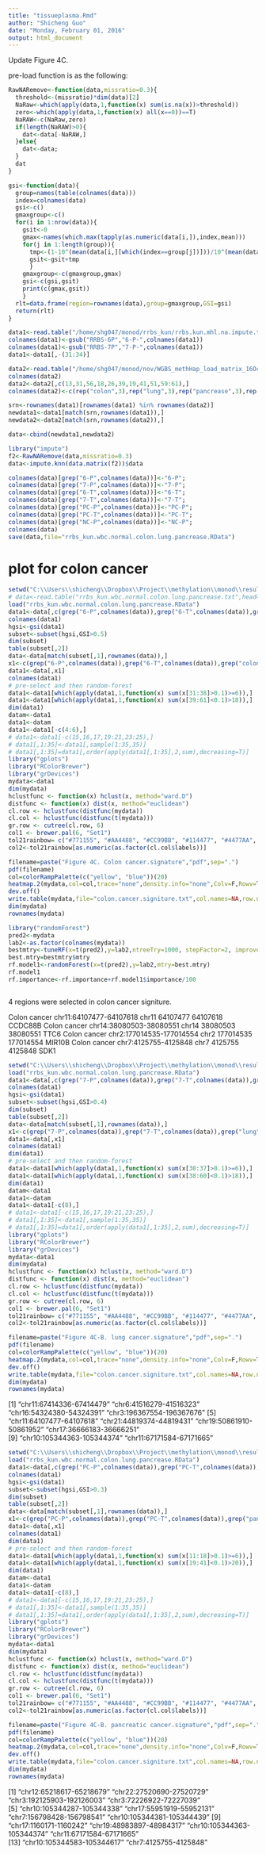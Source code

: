 ---
title: "tissueplasma.Rmd"
author: "Shicheng Guo"
date: "Monday, February 01, 2016"
output: html_document
---
Update Figure 4C. 


pre-load function is as the following:
```{r}
RawNARemove<-function(data,missratio=0.3){
  threshold<-(missratio)*dim(data)[2]
  NaRaw<-which(apply(data,1,function(x) sum(is.na(x))>threshold))
  zero<-which(apply(data,1,function(x) all(x==0))==T)
  NaRAW<-c(NaRaw,zero)
  if(length(NaRAW)>0){
    dat<-data[-NaRAW,]
  }else{
    dat<-data;
  }
  dat
} 

gsi<-function(data){
  group=names(table(colnames(data)))
  index=colnames(data)
  gsi<-c()
  gmaxgroup<-c()
  for(i in 1:nrow(data)){
    gsit<-0
    gmax<-names(which.max(tapply(as.numeric(data[i,]),index,mean)))
    for(j in 1:length(group)){
      tmp<-(1-10^(mean(data[i,][which(index==group[j])]))/10^(mean(data[i,][which(index==gmax)])))/(length(group)-1)
      gsit<-gsit+tmp
      }
    gmaxgroup<-c(gmaxgroup,gmax)
    gsi<-c(gsi,gsit)
    print(c(gmax,gsit))
    }
  rlt=data.frame(region=rownames(data),group=gmaxgroup,GSI=gsi)
  return(rlt)
}

```


```{r}
data1<-read.table("/home/shg047/monod/rrbs_kun/rrbs.kun.mhl.na.impute.txt",head=T,as.is=T, check.name=F)
colnames(data1)<-gsub("RRBS-6P","6-P-",colnames(data1))
colnames(data1)<-gsub("RRBS-7P","7-P-",colnames(data1))
data1<-data1[,-(31:34)]

data2<-read.table("/home/shg047/monod/nov/WGBS_methHap_load_matrix_16Oct2015.txt",head=T,sep="\t",row.names=1,as.is=T,check.names=F)
colnames(data2)
data2<-data2[,c(13,31,56,18,26,39,19,41,51,59:61),]
colnames(data2)<-c(rep("colon",3),rep("lung",3),rep("pancrease",3),rep("WB",3))

srn<-rownames(data1)[rownames(data1) %in% rownames(data2)]
newdata1<-data1[match(srn,rownames(data1)),]
newdata2<-data2[match(srn,rownames(data2)),]

data<-cbind(newdata1,newdata2)

library("impute")
f2<-RawNARemove(data,missratio=0.3)
data<-impute.knn(data.matrix(f2))$data

colnames(data)[grep("6-P",colnames(data))]<-"6-P";
colnames(data)[grep("7-P",colnames(data))]<-"7-P";
colnames(data)[grep("6-T",colnames(data))]<-"6-T";
colnames(data)[grep("7-T",colnames(data))]<-"7-T";
colnames(data)[grep("PC-P",colnames(data))]<-"PC-P";
colnames(data)[grep("PC-T",colnames(data))]<-"PC-T";
colnames(data)[grep("NC-P",colnames(data))]<-"NC-P";
colnames(data)
save(data,file="rrbs_kun.wbc.normal.colon.lung.pancrease.RData")
```
# plot for colon cancer

```{r}
setwd("C:\\Users\\shicheng\\Dropbox\\Project\\methylation\\monod\\result\\Figure4C")
# data<-read.table("rrbs_kun.wbc.normal.colon.lung.pancrease.txt",head=T,sep="\t",check.name=F)
load("rrbs_kun.wbc.normal.colon.lung.pancrease.RData")
data1<-data[,c(grep("6-P",colnames(data)),grep("6-T",colnames(data)),grep("colon",colnames(data)),grep("NC-P|WB",colnames(data)))]
colnames(data1)
hgsi<-gsi(data1)
subset<-subset(hgsi,GSI>0.5)
dim(subset)
table(subset[,2])
data<-data[match(subset[,1],rownames(data)),]
x1<-c(grep("6-P",colnames(data)),grep("6-T",colnames(data)),grep("colon",colnames(data)),grep("NC-P",colnames(data)),grep("WB",colnames(data)))
data1<-data[,x1]
colnames(data1)
# pre-select and then random-forest
data1<-data1[which(apply(data1,1,function(x) sum(x[31:38]>0.1)>=6)),]  # N-C
data1<-data1[which(apply(data1,1,function(x) sum(x[39:61]<0.1)>18)),]  # N-T
dim(data1)
datam<-data1
data1<-datam
data1<-data1[-c(4:6),]
# data1<-data1[-c(15,16,17,19:21,23:25),]
# data1[,1:35]<-data1[,sample(1:35,35)]
# data1[,1:35]=data1[,order(apply(data1[,1:35],2,sum),decreasing=T)]
library("gplots")
library("RColorBrewer")
library("grDevices")
mydata<-data1
dim(mydata)
hclustfunc <- function(x) hclust(x, method="ward.D")
distfunc <- function(x) dist(x, method="euclidean")
cl.row <- hclustfunc(distfunc(mydata))
cl.col <- hclustfunc(distfunc(t(mydata)))
gr.row <- cutree(cl.row, 6)
col1 <- brewer.pal(6, "Set1") 
tol21rainbow= c("#771155", "#AA4488", "#CC99BB", "#114477", "#4477AA", "#77AADD", "#117777", "#44AAAA", "#77CCCC", "#117744", "#44AA77", "#88CCAA", "#777711", "#AAAA44", "#DDDD77", "#774411", "#AA7744", "#DDAA77", "#771122", "#AA4455", "#DD7788")
col2<-tol21rainbow[as.numeric(as.factor(cl.col$labels))]

filename=paste("Figure 4C. Colon cancer.signature","pdf",sep=".")
pdf(filename)
col=colorRampPalette(c("yellow", "blue"))(20) 
heatmap.2(mydata,col=col,trace="none",density.info="none",Colv=F,Rowv=T,key=T,keysize=1,cexCol=0.8,labRow=T)
dev.off()
write.table(mydata,file="colon.cancer.signiture.txt",col.names=NA,row.names=T,sep="\t")
dim(mydata)
rownames(mydata)

library("randomForest")
pred2<-mydata
lab2<-as.factor(colnames(mydata))
bestmtry<-tuneRF(x=t(pred2),y=lab2,ntreeTry=1000, stepFactor=2, improve=0.05,trace=TRUE, plot=TRUE, doBest=T)
best.mtry=bestmtry$mtry
rf.model1<-randomForest(x=t(pred2),y=lab2,mtry=best.mtry)
rf.model1
rf.importance<-rf.importance+rf.model1$importance/100



```
4 regions were selected in colon cancer signiture. 

Colon cancer  chr11:64107477-64107618	chr11	64107477	64107618	CCDC88B
Colon cancer	chr14:38080503-38080551	chr14	38080503	38080551	TTC6
Colon cancer	chr2:177014535-177014554	chr2	177014535	177014554	MIR10B
Colon cancer	chr7:4125755-4125848	chr7	4125755	4125848	SDK1


```{r}
setwd("C:\\Users\\shicheng\\Dropbox\\Project\\methylation\\monod\\result\\Figure4C")
load("rrbs_kun.wbc.normal.colon.lung.pancrease.RData")
data1<-data[,c(grep("7-P",colnames(data)),grep("7-T",colnames(data)),grep("lung",colnames(data)),grep("NC-P|WB",colnames(data)))]
colnames(data1)
hgsi<-gsi(data1)
subset<-subset(hgsi,GSI>0.4)
dim(subset)
table(subset[,2])
data<-data[match(subset[,1],rownames(data)),]
x1<-c(grep("7-P",colnames(data)),grep("7-T",colnames(data)),grep("lung",colnames(data)),grep("NC-P",colnames(data)),grep("WB",colnames(data)))
data1<-data[,x1]
colnames(data1)
dim(data1)
# pre-select and then random-forest
data1<-data1[which(apply(data1,1,function(x) sum(x[30:37]>0.1)>=6)),]  # N-C
data1<-data1[which(apply(data1,1,function(x) sum(x[38:60]<0.1)>18)),]  # N-T
dim(data1)
datam<-data1
data1<-datam
data1<-data1[-c(8),]
# data1<-data1[-c(15,16,17,19:21,23:25),]
# data1[,1:35]<-data1[,sample(1:35,35)]
# data1[,1:35]=data1[,order(apply(data1[,1:35],2,sum),decreasing=T)]
library("gplots")
library("RColorBrewer")
library("grDevices")
mydata<-data1
dim(mydata)
hclustfunc <- function(x) hclust(x, method="ward.D")
distfunc <- function(x) dist(x, method="euclidean")
cl.row <- hclustfunc(distfunc(mydata))
cl.col <- hclustfunc(distfunc(t(mydata)))
gr.row <- cutree(cl.row, 6)
col1 <- brewer.pal(6, "Set1") 
tol21rainbow= c("#771155", "#AA4488", "#CC99BB", "#114477", "#4477AA", "#77AADD", "#117777", "#44AAAA", "#77CCCC", "#117744", "#44AA77", "#88CCAA", "#777711", "#AAAA44", "#DDDD77", "#774411", "#AA7744", "#DDAA77", "#771122", "#AA4455", "#DD7788")
col2<-tol21rainbow[as.numeric(as.factor(cl.col$labels))]

filename=paste("Figure 4C-B. lung cancer.signature","pdf",sep=".")
pdf(filename)
col=colorRampPalette(c("yellow", "blue"))(20) 
heatmap.2(mydata,col=col,trace="none",density.info="none",Colv=F,Rowv=T,key=F,keysize=1,cexCol=0.8,labRow=T)
dev.off()
write.table(mydata,file="colon.cancer.signiture.txt",col.names=NA,row.names=T,sep="\t")
dim(mydata)
rownames(mydata)

```
 [1] "chr11:67414336-67414479"   "chr6:41516279-41516323"    "chr16:54324380-54324391"   "chr3:196367554-196367676" 
 [5] "chr11:64107477-64107618"   "chr21:44819374-44819431"   "chr19:50861910-50861952"   "chr17:36666183-36666251"  
 [9] "chr10:105344363-105344374" "chr11:67171584-67171665"  
 

```{r}
setwd("C:\\Users\\shicheng\\Dropbox\\Project\\methylation\\monod\\result\\Figure4C")
load("rrbs_kun.wbc.normal.colon.lung.pancrease.RData")
data1<-data[,c(grep("PC-P",colnames(data)),grep("PC-T",colnames(data)),grep("pancrease",colnames(data)),grep("NC-P|WB",colnames(data)))]
colnames(data1)
hgsi<-gsi(data1)
subset<-subset(hgsi,GSI>0.3)
dim(subset)
table(subset[,2])
data<-data[match(subset[,1],rownames(data)),]
x1<-c(grep("PC-P",colnames(data)),grep("PC-T",colnames(data)),grep("pancrease",colnames(data)),grep("NC-P",colnames(data)),grep("WB",colnames(data)))
data1<-data[,x1]
colnames(data1)
dim(data1)
# pre-select and then random-forest
data1<-data1[which(apply(data1,1,function(x) sum(x[11:18]>0.1)>=6)),]  # N-C
data1<-data1[which(apply(data1,1,function(x) sum(x[19:41]<0.1)>20)),]  # N-T
dim(data1)
datam<-data1
data1<-datam
data1<-data1[-c(8),]
# data1<-data1[-c(15,16,17,19:21,23:25),]
# data1[,1:35]<-data1[,sample(1:35,35)]
# data1[,1:35]=data1[,order(apply(data1[,1:35],2,sum),decreasing=T)]
library("gplots")
library("RColorBrewer")
library("grDevices")
mydata<-data1
dim(mydata)
hclustfunc <- function(x) hclust(x, method="ward.D")
distfunc <- function(x) dist(x, method="euclidean")
cl.row <- hclustfunc(distfunc(mydata))
cl.col <- hclustfunc(distfunc(t(mydata)))
gr.row <- cutree(cl.row, 6)
col1 <- brewer.pal(6, "Set1") 
tol21rainbow= c("#771155", "#AA4488", "#CC99BB", "#114477", "#4477AA", "#77AADD", "#117777", "#44AAAA", "#77CCCC", "#117744", "#44AA77", "#88CCAA", "#777711", "#AAAA44", "#DDDD77", "#774411", "#AA7744", "#DDAA77", "#771122", "#AA4455", "#DD7788")
col2<-tol21rainbow[as.numeric(as.factor(cl.col$labels))]

filename=paste("Figure 4C-B. pancreatic cancer.signature","pdf",sep=".")
pdf(filename)
col=colorRampPalette(c("yellow", "blue"))(20) 
heatmap.2(mydata,col=col,trace="none",density.info="none",Colv=F,Rowv=T,key=F,keysize=1,cexCol=0.8,labRow=T)
dev.off()
write.table(mydata,file="colon.cancer.signiture.txt",col.names=NA,row.names=T,sep="\t")
dim(mydata)
rownames(mydata)

```
[1] "chr12:65218617-65218679"   "chr22:27520690-27520729"   "chr3:192125903-192126003"  "chr3:72226922-72227039"   
 [5] "chr10:105344287-105344338" "chr17:55951919-55952131"   "chr7:156798428-156798541"  "chr10:105344381-105344439"
 [9] "chr17:1160171-1160242"     "chr19:48983897-48984317"   "chr10:105344363-105344374" "chr11:67171584-67171665"  
[13] "chr10:105344583-105344617" "chr7:4125755-4125848"  


